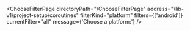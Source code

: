 


<ChooseFilterPage
    directoryPath="/ChooseFilterPage"
    address="/lib-v1/project-setup/coroutines"
    filterKind="platform"
    filters={['android']}
    currentFilter="all"
    message={'Choose a platform:'}
/>
